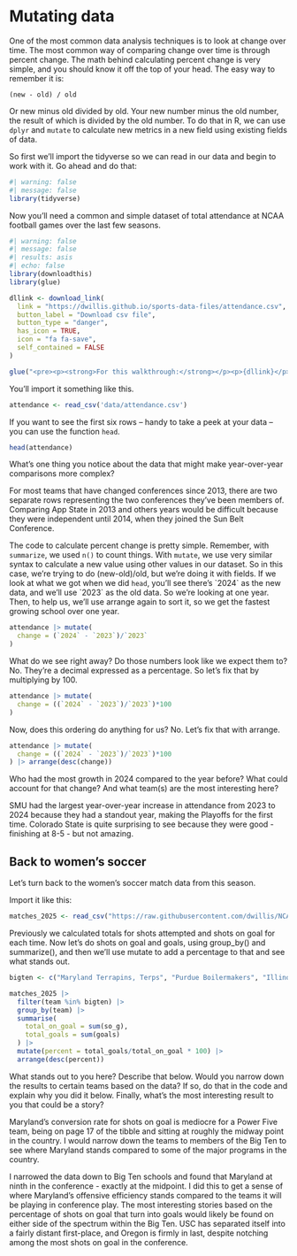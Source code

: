 # Mutating data

One of the most common data analysis techniques is to look at change over time. The most common way of comparing change over time is through percent change. The math behind calculating percent change is very simple, and you should know it off the top of your head. The easy way to remember it is:

`(new - old) / old`

Or new minus old divided by old. Your new number minus the old number, the result of which is divided by the old number. To do that in R, we can use `dplyr` and `mutate` to calculate new metrics in a new field using existing fields of data.

So first we'll import the tidyverse so we can read in our data and begin to work with it. Go ahead and do that:

```r
#| warning: false
#| message: false
library(tidyverse)
```

Now you'll need a common and simple dataset of total attendance at NCAA football games over the last few seasons.

```r
#| warning: false
#| message: false
#| results: asis
#| echo: false
library(downloadthis)
library(glue)

dllink <- download_link(
  link = "https://dwillis.github.io/sports-data-files/attendance.csv",
  button_label = "Download csv file",
  button_type = "danger",
  has_icon = TRUE,
  icon = "fa fa-save",
  self_contained = FALSE
)

glue("<pre><p><strong>For this walkthrough:</strong></p><p>{dllink}</p></pre>")

```

You'll import it something like this.

```r
attendance <- read_csv('data/attendance.csv')
```

If you want to see the first six rows -- handy to take a peek at your data -- you can use the function `head`.

```r
head(attendance)
```

What's one thing you notice about the data that might make year-over-year comparisons more complex?

For most teams that have changed conferences since 2013, there are two separate rows representing the two conferences they've been members of. Comparing App State in 2013 and others years would be difficult because they were independent until 2014, when they joined the Sun Belt Conference.

The code to calculate percent change is pretty simple. Remember, with `summarize`, we used `n()` to count things. With `mutate`, we use very similar syntax to calculate a new value using other values in our dataset. So in this case, we're trying to do (new-old)/old, but we're doing it with fields. If we look at what we got when we did `head`, you'll see there's \`2024\` as the new data, and we'll use \`2023\` as the old data. So we're looking at one year. Then, to help us, we'll use arrange again to sort it, so we get the fastest growing school over one year.

```r
attendance |> mutate(
  change = (`2024` - `2023`)/`2023`
) 
```
What do we see right away? Do those numbers look like we expect them to? No. They're a decimal expressed as a percentage. So let's fix that by multiplying by 100. 

```r
attendance |> mutate(
  change = ((`2024` - `2023`)/`2023`)*100
) 
```
Now, does this ordering do anything for us? No. Let's fix that with arrange. 

```r
attendance |> mutate(
  change = ((`2024` - `2023`)/`2023`)*100
) |> arrange(desc(change))
```

Who had the most growth in 2024 compared to the year before? What could account for that change? And what team(s) are the most interesting here?

SMU had the largest year-over-year increase in attendance from 2023 to 2024 because they had a standout year, making the Playoffs for the first time. Colorado State is quite surprising to see because they were good - finishing at 8-5 - but not amazing.

## Back to women's soccer

Let's turn back to the women's soccer match data from this season.

Import it like this:

```r
matches_2025 <- read_csv("https://raw.githubusercontent.com/dwillis/NCAAWomensSoccerData/main/data/ncaa_womens_soccer_matchstats_2025.csv")
```

Previously we calculated totals for shots attempted and shots on goal for each time. Now let's do shots on goal and goals, using group_by() and summarize(), and then we'll use mutate to add a percentage to that and see what stands out.

```r

bigten <- c("Maryland Terrapins, Terps", "Purdue Boilermakers", "Illinois Fighting Illini", "Rutgers Scarlet Knights", "Penn State Nittany Lions", "Oregon Ducks", "UCLA Bruins", "Southern California Trojans", "Wisconsin Badgers", "Nebraska Cornhuskers", "Iowa Hawkeyes", "Washington Huskies", "Minnesota Golden Gophers", "Ohio State Buckeyes", "Michigan St. Spartans", "Michigan Wolverines", "Indiana Hoosiers", "Northwestern Wildcats")

matches_2025 |> 
  filter(team %in% bigten) |> 
  group_by(team) |> 
  summarise(
    total_on_goal = sum(so_g),
    total_goals = sum(goals)
  ) |> 
  mutate(percent = total_goals/total_on_goal * 100) |> 
  arrange(desc(percent))
```

What stands out to you here? Describe that below. Would you narrow down the results to certain teams based on the data? If so, do that in the code and explain why you did it below. Finally, what's the most interesting result to you that could be a story?

Maryland's conversion rate for shots on goal is mediocre for a Power Five team, being on page 17 of the tibble and sitting at roughly the midway point in the country. I would narrow down the teams to members of the Big Ten to see where Maryland stands compared to some of the major programs in the country. 

I narrowed the data down to Big Ten schools and found that Maryland at ninth in the conference - exactly at the midpoint. I did this to get a sense of where Maryland's offensive efficiency stands compared to the teams it will be playing in conference play. The most interesting stories based on the percentage of shots on goal that turn into goals would likely be found on either side of the spectrum within the Big Ten. USC has separated itself into a fairly distant first-place, and Oregon is firmly in last, despite notching among the most shots on goal in the conference.